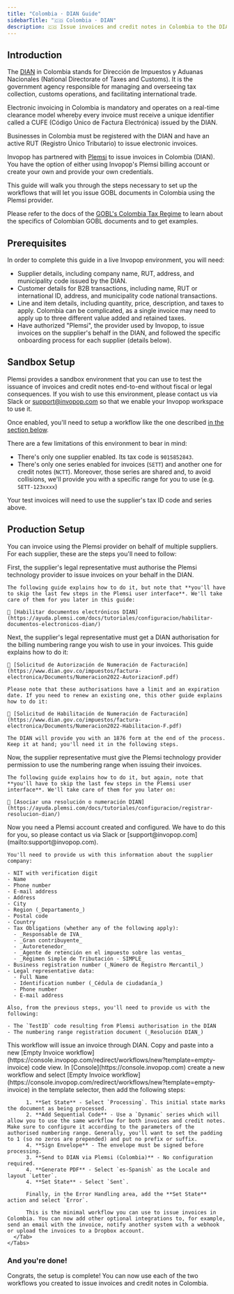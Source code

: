 ```yaml
---
title: "Colombia · DIAN Guide"
sidebarTitle: "🇨🇴 Colombia · DIAN"
description: 🇨🇴 Issue invoices and credit notes in Colombia to the DIAN.
---
```



## Introduction

The [DIAN](https://www.dian.gov.co/) in Colombia stands for Dirección de Impuestos y Aduanas Nacionales (National Directorate of Taxes and Customs). It is the government agency responsible for managing and overseeing tax collection, customs operations, and facilitating international trade.

Electronic invoicing in Colombia is mandatory and operates on a real-time clearance model whereby every invoice must receive a unique identifier called a CUFE (Código Único de Factura Electrónica) issued by the DIAN.

Businesses in Colombia must be registered with the DIAN and have an active RUT (Registro Único Tributario) to issue electronic invoices.

Invopop has partnered with [Plemsi](https://plemsi.com) to issue invoices in Colombia (DIAN). You have the option of either using Invopop's Plemsi billing account or create your own and provide your own credentials.

This guide will walk you through the steps necessary to set up the workflows that will let you issue GOBL documents in Colombia using the Plemsi provider.

Please refer to the docs of the [GOBL's Colombia Tax Regime](https://github.com/invopop/gobl/blob/main/regimes/co/README.md) to learn about the specifics of Colombian GOBL documents and to get examples.

## Prerequisites

In order to complete this guide in a live Invopop environment, you will need:

- Supplier details, including company name, RUT, address, and municipality code issued by the DIAN.
- Customer details for B2B transactions, including name, RUT or international ID, address, and municipality code national transactions.
- Line and item details, including quantity, price, description, and taxes to apply. Colombia can be complicated, as a single invoice may need to apply up to three different value added and retained taxes.
- Have authorized "Plemsi", the provider used by Invopop, to issue invoices on the supplier's behalf in the DIAN, and followed the specific onboarding process for each supplier (details below).

## Sandbox Setup

Plemsi provides a sandbox environment that you can use to test the issuance of invoices and credit notes end-to-end without fiscal or legal consequences. If you wish to use this environment, please contact us via Slack or [support@invopop.com](mailto:support@invopop.com) so that we enable your Invopop workspace to use it.

Once enabled, you'll need to setup a workflow like the one described [in the section below](#step-5-create-a-workflow).

There are a few limitations of this environment to bear in mind:

- There's only one supplier enabled. Its tax code is `9015852843`.
- There's only one series enabled for invoices (`SETT`) and another one for credit notes (`NCTT`). Moreover, those series are shared and, to avoid collisions, we'll provide you with a specific range for you to use (e.g. `SETT-123xxxx`)

Your test invoices will need to use the supplier's tax ID code and series above.

## Production Setup

You can invoice using the Plemsi provider on behalf of multiple suppliers. For each supplier, these are the steps you'll need to follow:

<Steps>

  <Step title="Authorise Plemsi to issue invoices on your behalf">
    First, the supplier's legal representative must authorise the Plemsi technology provider to issue invoices on your behalf in the DIAN.

    The following guide explains how to do it, but note that **you'll have to skip the last few steps in the Plemsi user interface**. We'll take care of them for you later in this guide:

    📘 [Habilitar documentos electrónicos DIAN](https://ayuda.plemsi.com/docs/tutoriales/configuracion/habilitar-documentos-electronicos-dian/)
  </Step>
  <Step title="Get a billing numbering range authorisation">
    Next, the supplier's legal representative must get a DIAN authorisation for the billing numbering range you wish to use in your invoices. This guide explains how to do it:

    📘 [Solicitud de Autorización de Numeración de Facturación](https://www.dian.gov.co/impuestos/factura-electronica/Documents/Numeracion2022-AutorizacionF.pdf)

    Please note that these authorisations have a limit and an expiration date. If you need to renew an existing one, this other guide explains how to do it:

    📘 [Solicitud de Habilitación de Numeración de Facturación](https://www.dian.gov.co/impuestos/factura-electronica/Documents/Numeracion2022-Habilitacion-F.pdf)

    The DIAN will provide you with an 1876 form at the end of the process. Keep it at hand; you'll need it in the following steps.
  </Step>
  <Step title="Authorise Plemsi to use the numbering range">
    Now, the supplier representative must give the Plemsi technology provider permission to use the numbering range when issuing their invoices.

    The following guide explains how to do it, but again, note that **you'll have to skip the last few steps in the Plemsi user interface**. We'll take care of them for you later on:

    📘 [Asociar una resolución o numeración DIAN](https://ayuda.plemsi.com/docs/tutoriales/configuracion/registrar-resolucion-dian/)
  </Step>
  <Step title="Create and configure your Plemsi account">
    Now you need a Plemsi account created and configured. We have to do this for you, so please contact us via Slack or [support@invopop.com](mailto:support@invopop.com).

    You'll need to provide us with this information about the supplier company:

    - NIT with verification digit
    - Name
    - Phone number
    - E-mail address
    - Address
    - City
    - Region (_Departamento_)
    - Postal code
    - Country
    - Tax Obligations (whether any of the following apply):
      - _Responsable de IVA_
      - _Gran contribuyente_
      - _Autoretenedor_
      - _Agente de retención en el impuesto sobre las ventas_
      - _Régimen Simple de Tributación - SIMPLE_
    - Business registration number (_Número de Registro Mercantil_)
    - Legal representative data:
      - Full Name
      - Identification number (_Cédula de ciudadanía_)
      - Phone number
      - E-mail address

    Also, from the previous steps, you'll need to provide us with the following:

    - The `TestID` code resulting from Plemsi authorisation in the DIAN
    - The numbering range registration document (_Resolución DIAN_)
  </Step>
  <Step title="Create a workflow">
    <Tabs>
      <Tab title="Template">
        <Card iconType="duotone" title="DIAN-Colombia Invoice Workflow" icon="code-branch" href="https://console.invopop.com/redirect/workflows/new?template=co-dian-invoice" cta="Add to my workspace">
        This workflow will issue an invoice through DIAN.
        </Card>
      </Tab>
      <Tab title="Code">
        Copy and paste into a new [Empty Invoice workflow](https://console.invopop.com/redirect/workflows/new?template=empty-invoice) code view.
        <WorkflowExample />
      </Tab>
      <Tab title="Build from scratch">
        In [Console](https://console.invopop.com) create a new workflow and select [Empty Invoice workflow](https://console.invopop.com/redirect/workflows/new?template=empty-invoice) in the template selector, then add the following steps:

          1. **Set State** - Select `Processing`. This initial state marks the document as being processed.
          2. **Add Sequential Code** - Use a `Dynamic` series which will allow you to use the same workflow for both invoices and credit notes. Make sure to configure it according to the parameters of the authorised numbering range. Generally, you'll want to set the padding to 1 (so no zeros are prepended) and put no prefix or suffix.
          4. **Sign Envelope** - The envelope must be signed before processing.
          3. **Send to DIAN via Plemsi (Colombia)** - No configuration required.
          4. **Generate PDF** - Select `es-Spanish` as the Locale and layout `Letter`.
          4. **Set State** - Select `Sent`.

          Finally, in the Error Handling area, add the **Set State** action and select `Error`.

          This is the minimal workflow you can use to issue invoices in Colombia. You can now add other optional integrations to, for example, send an email with the invoice, notify another system with a webhook or upload the invoices to a Dropbox account.
      </Tab>
    </Tabs>

  </Step>
</Steps>

### And you're done!

Congrats, the setup is complete! You can now use each of the two workflows you created to issue invoices and credit notes in Colombia.
